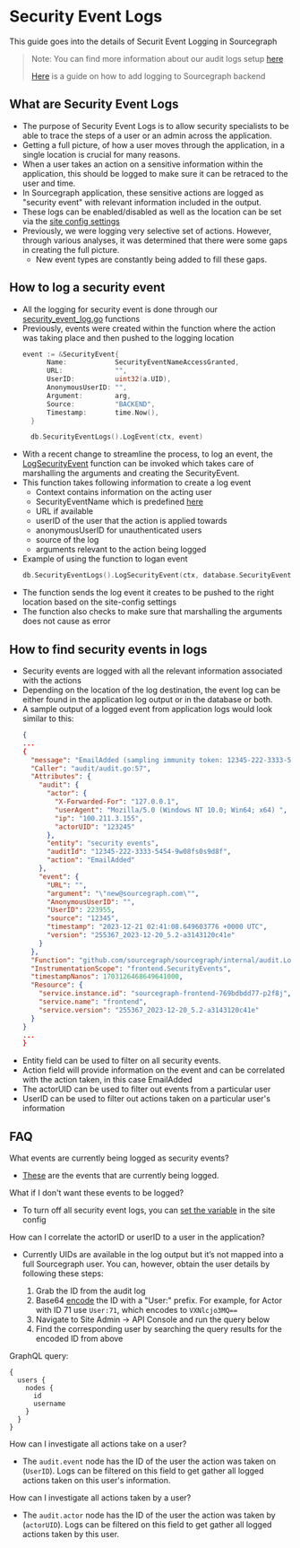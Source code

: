 # Security Event Logs
This guide goes into the details of Securit Event Logging in Sourcegraph
> Note: You can find more information about our audit logs setup [here](./audit_log.md)
>
> [Here](../dev/how-to/add_logging.md) is a guide on how to add logging to Sourcegraph backend

## What are Security Event Logs
- The purpose of Security Event Logs is to allow security specialists to be able to trace the steps of a user or an admin across the application.
- Getting a full picture, of how a user moves through the application, in a single location is crucial for many reasons.
- When a user takes an action on a sensitive information within the application, this should be logged to make sure it can be retraced to the user and time.
- In Sourcegraph application, these sensitive actions are logged as "security event" with relevant information included in the output.
- These logs can be enabled/disabled as well as the location can be set via the [site config settings](./audit_log#configuring)
- Previously, we were logging very selective set of actions. However, through various analyses, it was determined that there were some gaps in creating the full picture.
  - New event types are constantly being added to fill these gaps.


## How to log a security event
- All the logging for security event is done through our [security_event_log.go](https://sourcegraph.com/github.com/sourcegraph/sourcegraph/-/blob/internal/database/security_event_logs.go) functions
- Previously, events were created within the function where the action was taking place and then pushed to the logging location
  ```go
  event := &SecurityEvent{
		Name:            SecurityEventNameAccessGranted,
		URL:             "",
		UserID:          uint32(a.UID),
		AnonymousUserID: "",
		Argument:        arg,
		Source:          "BACKEND",
		Timestamp:       time.Now(),
	}

	db.SecurityEventLogs().LogEvent(ctx, event)
  
- With a recent change to streamline the process, to log an event, the [LogSecurityEvent](https://sourcegraph.com/github.com/sourcegraph/sourcegraph/-/blob/internal/database/security_event_logs.go?L253:34&popover=pinned) function can be invoked which takes care of marshalling the arguments and creating the SecurityEvent.
- This function takes following information to create a log event
  - Context contains information on the acting user
  - SecurityEventName which is predefined [here](https://sourcegraph.com/github.com/sourcegraph/sourcegraph/-/blob/internal/database/security_event_logs.go?L22-101)
  - URL if available
  - userID of the user that the action is applied towards
  - anonymousUserID for unauthenticated users
  - source of the log
  - arguments relevant to the action being logged
- Example of using the function to logan event
  ```go
  db.SecurityEventLogs().LogSecurityEvent(ctx, database.SecurityEventNameEmailAdded, r.URL.Path, uint32(actr.UID), "", "BACKEND", email)

- The function sends the log event it creates to be pushed to the right location based on the site-config settings
- The function also checks to make sure that marshalling the arguments does not cause as error

## How to find security events in logs
- Security events are logged with all the relevant information associated with the actions
- Depending on the location of the log destination, the event log can be either found in the application log output or in the database or both.
- A sample output of a logged event from application logs would look similar to this:
  ```JSON
  {
  ...
  {
    "message": "EmailAdded (sampling immunity token: 12345-222-3333-5454-9w08fs0s9d8f)",
    "Caller": "audit/audit.go:57",
    "Attributes": {
      "audit": {
        "actor": {
          "X-Forwarded-For": "127.0.0.1",
          "userAgent": "Mozilla/5.0 (Windows NT 10.0; Win64; x64) ",
          "ip": "100.211.3.155",
          "actorUID": "123245"
        },
        "entity": "security events",
        "auditId": "12345-222-3333-5454-9w08fs0s9d8f",
        "action": "EmailAdded"
      },
      "event": {
        "URL": "",
        "argument": "\"new@sourcegraph.com\"",
        "AnonymousUserID": "",
        "UserID": 223955,
        "source": "12345",
        "timestamp": "2023-12-21 02:41:08.649603776 +0000 UTC",
        "version": "255367_2023-12-20_5.2-a3143120c41e"
      }
    },
    "Function": "github.com/sourcegraph/sourcegraph/internal/audit.Log",
    "InstrumentationScope": "frontend.SecurityEvents",
    "timestampNanos": 1703126468649641000,
    "Resource": {
      "service.instance.id": "sourcegraph-frontend-769bdbdd77-p2f8j",
      "service.name": "frontend",
      "service.version": "255367_2023-12-20_5.2-a3143120c41e"
    }
  }
  ...
  }

- Entity field can be used to filter on all security events.
- Action field will provide information on the event and can be correlated with the action taken, in this case EmailAdded
- The actorUID can be used to filter out events from a particular user
- UserID can be used to filter out actions taken on a particular user's information
  
## FAQ
What events are currently being logged as security events?
- [These](https://sourcegraph.com/github.com/sourcegraph/sourcegraph/-/blob/internal/database/security_event_logs.go?L22-101) are the events that are currently being logged.

What if I don't want these events to be logged?
- To turn off all security event logs, you can [set the variable](https://docs.sourcegraph.com/admin/audit_log#excessive-audit-logging) in the site config

How can I correlate the actorID or userID to a user in the application?

- Currently UIDs are available in the log output but it’s not mapped into a full Sourcegraph user. You can, however, obtain the user details by following these steps:

  1. Grab the ID from the audit log
  1. Base64 [encode](https://www.base64encode.org) the ID with a "User:" prefix. For example, for Actor with ID 71 use `User:71`, which encodes to `VXNlcjo3MQ==`
  1. Navigate to Site Admin -> API Console and run the query below
  1. Find the corresponding user by searching the query results for the encoded ID from above

 GraphQL query:
 ```
 {
   users {
     nodes {
       id
       username
     }
   }
 }
 ```

How can I investigate all actions take on a user?
- The `audit.event` node has the ID of the user the action was taken on (`UserID`). Logs can be filtered on this field to get gather all logged actions taken on this user's information.

How can I investigate all actions taken by a user?
- The `audit.actor` node has the ID of the user the action was taken by (`actorUID`). Logs can be filtered on this field to get gather all logged actions taken by this user.
